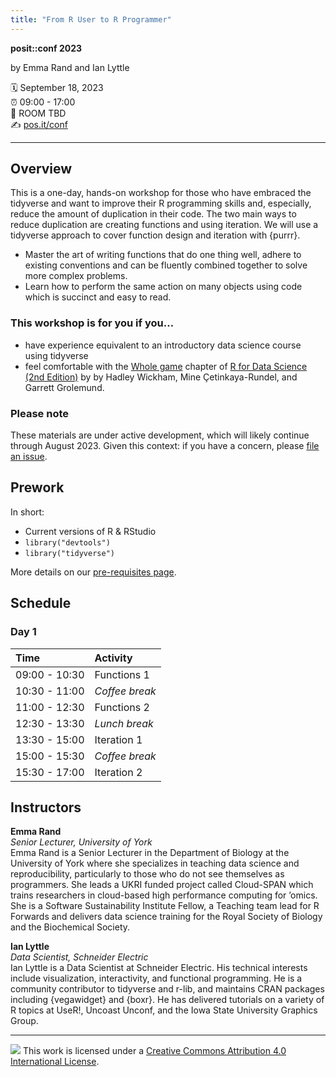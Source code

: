 ```yaml
---
title: "From R User to R Programmer"
---
```


**posit::conf 2023**

by Emma Rand and Ian Lyttle

🗓️ September 18, 2023\
⏰  09:00 - 17:00\
🏨 ROOM TBD\
✍️ [pos.it/conf](http://pos.it/conf)

------------------------------------------------------------------------

## Overview

This is a one-day, hands-on workshop for those who have embraced the tidyverse and want to improve their R programming skills and, especially, reduce the amount of duplication in their code. The two main ways to reduce duplication are creating functions and using iteration. We will use a tidyverse approach to cover function design and iteration with {purrr}.

-   Master the art of writing functions that do one thing well, adhere to existing conventions and can be fluently combined together to solve more complex problems.
-   Learn how to perform the same action on many objects using code which is succinct and easy to read.

### This workshop is for you if you...

-   have experience equivalent to an introductory data science course using tidyverse
-   feel comfortable with the [Whole game](https://r4ds.hadley.nz/whole-game.html) chapter of [R for Data Science (2nd Edition)](https://r4ds.hadley.nz/) by by Hadley Wickham, Mine Çetinkaya-Rundel, and Garrett Grolemund.

### Please note

These materials are under active development, which will likely continue through August 2023. 
Given this context: if you have a concern, please [file an issue](https://github.com/posit-conf-2023/programming-r/issues).

## Prework

In short:

- Current versions of R & RStudio
- `library("devtools")`
- `library("tidyverse")`

More details on our [pre-requisites page](pre-reqs.qmd).

## Schedule

### Day 1

| Time          | Activity       |
|:--------------|:---------------|
| 09:00 - 10:30 | Functions 1    |
| 10:30 - 11:00 | *Coffee break* |
| 11:00 - 12:30 | Functions 2    |
| 12:30 - 13:30 | *Lunch break*  |
| 13:30 - 15:00 | Iteration 1    |
| 15:00 - 15:30 | *Coffee break* |
| 15:30 - 17:00 | Iteration 2    |

## Instructors

**Emma Rand**\
*Senior Lecturer, University of York*\
Emma Rand is a Senior Lecturer in the Department of Biology at the University of York where she specializes in teaching data science and reproducibility, particularly to those who do not see themselves as programmers. She leads a UKRI funded project called Cloud-SPAN which trains researchers in cloud-based high performance computing for 'omics. She is a Software Sustainability Institute Fellow, a Teaching team lead for R Forwards and delivers data science training for the Royal Society of Biology and the Biochemical Society.

**Ian Lyttle**\
*Data Scientist, Schneider Electric*\
Ian Lyttle is a Data Scientist at Schneider Electric. His technical interests include visualization, interactivity, and functional programming. He is a community contributor to tidyverse and r-lib, and maintains CRAN packages including {vegawidget} and {boxr}. He has delivered tutorials on a variety of R topics at UseR!, Uncoast Unconf, and the Iowa State University Graphics Group.

------------------------------------------------------------------------

![](https://i.creativecommons.org/l/by/4.0/88x31.png) This work is licensed under a [Creative Commons Attribution 4.0 International License](https://creativecommons.org/licenses/by/4.0/).
